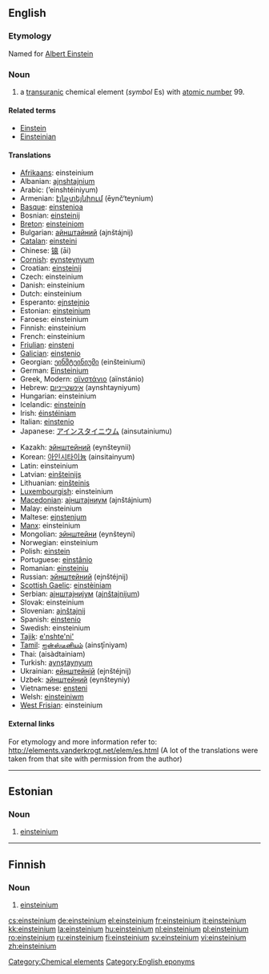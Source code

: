 {{see|Einsteinium}}
==English==
{{elements|Es|californium|Cf|fermium|Fm}}

===Etymology===
Named for [[w:Albert Einstein|Albert Einstein]]

===Noun===
{{en-noun|-}}
{{wikipedia}}

# a [[transuranic]] chemical element (''symbol'' Es) with [[atomic number]] 99.

====Related terms====
* [[w:Albert Einstein|Einstein]]
* [[Einsteinian]]

====Translations====
{{trans-top|element with atomic number 99}}
* [[Afrikaans]]: einsteinium
* Albanian: [[ajnshtajnium]]
* Arabic: {{Arab|[[اينشتنيوم]]}} (’einshtéiniyum) {{m}}
* Armenian: [[էյնչտեյնիում]] (ēynč‘teynium)
* [[Basque]]: [[einstenioa]]
* Bosnian: [[einsteinij]]
* [[Breton]]: [[einsteiniom]]
* Bulgarian: [[айнштайний]] (ajnštájnij)
* [[Catalan]]: [[einsteini]]
* Chinese: [[锿]] (āi)
* [[Cornish]]: [[eynsteynyum]]
* Croatian: [[einsteinij]]
* Czech: einsteinium
* Danish: einsteinium
* Dutch: einsteinium {{n}}
* Esperanto: [[ejnstejnio]]
* Estonian: [[#Estonian|einsteinium]]
* Faroese: einsteinium
* Finnish: einsteinium
* French: einsteinium {{m}}
* [[Friulian]]: [[einsteni]]
* [[Galician]]: [[einstenio]]
* Georgian: [[ეინშტეინიუმი]] (einšteiniumi)
* German: [[Einsteinium]] {{n}}
* Greek, Modern: [[αϊνστάνιο]] (aïnstánio) {{n}}
* Hebrew: [[אינשטייניום]] (aynshtayniyum)
* Hungarian: einsteinium
* Icelandic: [[einsteinín]]
* Irish: [[éinstéiniam]]
* Italian: [[einstenio]] {{m}}
* Japanese: [[アインスタイニウム]] (ainsutainiumu)
{{trans-mid}}
* Kazakh: [[эйнштейний]] (eynšteynii)
* Korean: [[아인시타이늄]] (ainsitainyum)
* Latin: einsteinium
* Latvian: [[einšteinijs]]
* Lithuanian: [[einšteinis]]
* [[Luxembourgish]]: einsteinium
* [[Macedonian]]: [[аjнштаjниум]] (ajnštájnium)
* Malay: einsteinium
* Maltese: [[ejnstenjum]]
* [[Manx]]: einsteinium
* Mongolian: [[эйнштейни]] (eynšteyni)
* Norwegian: einsteinium
* Polish: [[einstein]] {{m}}
* Portuguese: [[einstânio]] {{m}}
* Romanian: [[einsteiniu]] {{n}}
* Russian: [[эйнштейний]] (ejnštéjnij) {{m}}
* [[Scottish Gaelic]]: [[einstèiniam]]
* Serbian: [[аjнштаjниjум]] ([[ajnštajnijum]]) {{m}}
* Slovak: einsteinium
* Slovenian: [[ajnštajnij]]
* Spanish: [[einstenio]] {{m}}
* Swedish: einsteinium
* [[Tajik]]: [[e'nshte'ni']]
* [[Tamil]]: [[ஐன்ஸ்டீனியம்]] (ainsţīniyam)
* Thai: {{Thai|[[ไอน์สไตเนียม]]}} (aisàdtainiam)
* Turkish: [[aynştaynyum]]
* Ukrainian: [[ейнштейнiй]] (ejnštéjnij) {{m}}
* Uzbek: [[эйнштейний]] (eynšteyniy)
* Vietnamese: [[ensteni]]
* Welsh: [[einsteiniwm]]
* [[West Frisian]]: einsteinium
{{trans-bottom}}

====External links====
For etymology and more information refer to:
http://elements.vanderkrogt.net/elem/es.html
(A lot of the translations were taken from that site with permission from the author)

[[Category:Chemical elements]]
[[Category:English eponyms]]

----

==Estonian==

===Noun===
{{infl|et|noun}}

# {{chemical element|lang=et}} [[#English|einsteinium]]

----

==Finnish==
{{wikipedia|lang=fi}}

===Noun===
{{fi-noun}}

# {{element|lang=fi}} [[#English|einsteinium]]

[[cs:einsteinium]]
[[de:einsteinium]]
[[el:einsteinium]]
[[fr:einsteinium]]
[[it:einsteinium]]
[[kk:einsteinium]]
[[la:einsteinium]]
[[hu:einsteinium]]
[[nl:einsteinium]]
[[pl:einsteinium]]
[[ro:einsteinium]]
[[ru:einsteinium]]
[[fi:einsteinium]]
[[sv:einsteinium]]
[[vi:einsteinium]]
[[zh:einsteinium]]